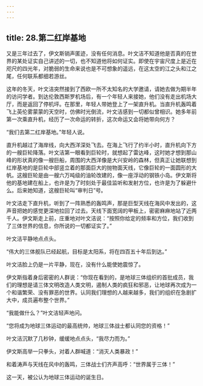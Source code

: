```yaml
---
---
---
```

title: 28.第二红岸基地
---

又是三年过去了，伊文斯销声匿迹，没有任何消息。叶文洁不知道他是否真的在世界的某处证实自己讲述的一切，也不知道他将如何证实。即使在宇宙尺度上是近在咫尺的四光年，对脆弱的生命来说也是不可想象的遥远，在这太空的江之头和江之尾，任何联系都细若游丝。

这年的冬天，叶文洁突然接到了西欧一所不太知名的大学邀请，请她去做为期半年的访问学者。到达伦敦西斯罗机场后，有一个年轻人来接她，他们没有走出机场大厅，而是返回了停机坪。在那里，年轻人带她登上了一架直升机。当直升机轰鸣着飞上英伦雾蒙蒙的天空时，仿佛时光倒流，叶文洁感到一切都似曾相识。她多年前第一次乘直升机，经历了一次命运的转折，这次命运又会将她带向何方？

“我们去第二红岸基地。”年轻人说。

直升机越过了海岸线，向大西洋深处飞去。在海上飞行了约半小时，直升机向下方的一艘巨轮降落。叶文洁第一眼看到巨轮时，就想起了雷达峰，这时她才想到那山峰的形状真的像一艘巨船，周围的大西洋像是大兴安岭的森林，但真正让她联想到红岸基地的是巨轮中部竖立着的那面巨大的抛物面天线，它像巨轮的一面圆形的大帆。这艘巨轮是由一艘六万吨级的油轮改建的，像一座浮动的钢铁小岛。伊文斯将他的基地建在船上，也许是为了时刻处于最佳监听和发射方位，也许是为了躲避什么。后来她知道，这艘巨轮叫“审判日”号。

叶文洁走下直升机，听到了一阵熟悉的轰鸣声，那是巨型天线在海风中发出的，这声音把她的感觉更深地拉回了过去。天线下面宽阔的甲板上，密密麻麻地站了近两千人。伊文斯走上前，庄重地对叶文洁说：“按照你给定的频率和方位，我们收到了三体世界的信息，你所说的一切都证实了。”

叶文洁平静地点点头。

“伟大的三体舰队已经起航，目标是太阳系，将在四百五十年后到达。”

叶文洁脸上仍是一片平静，现在，没有什么能使她震惊了。

伊文斯指着身后密密的人群说：“你现在看到的，是地球三体组织的首批成员，我们的理想是请三体文明改造人类文明，遏制人类的疯狂和邪恶，让地球再次成为一个和谐繁荣、没有罪恶的世界。认同我们理想的人越来越多，我们的组织在急剧扩大中，成员遍布整个世界。”

“我能做什么？”叶文洁轻声地问。

“您将成为地球三体运动的最高统帅，地球三体战士都认同您的资格！”

叶文洁沉默了几秒钟，缓缓地点点头，“我尽力而为。”

伊文斯高举一只拳头，对着人群喊道：“消灭人类暴政！”

和着涛声与天线在风中的轰鸣，三体战士们齐声高呼：“世界属于三体！”

这一天，被公认为地球三体运动的诞生日。